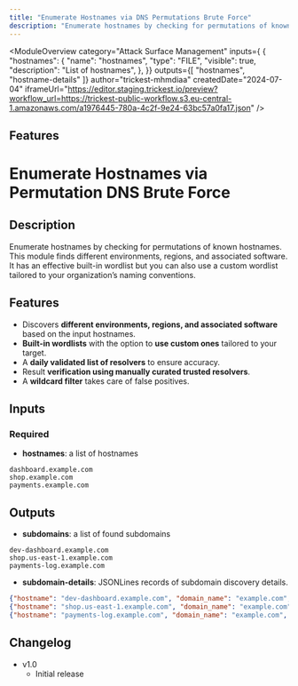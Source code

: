 ```yaml
---
title: "Enumerate Hostnames via DNS Permutations Brute Force"
description: "Enumerate hostnames by checking for permutations of known hostnames"
---
```



<ModuleOverview 
  category="Attack Surface Management"
  inputs={ {
  "hostnames": {
    "name": "hostnames",
    "type": "FILE",
    "visible": true,
    "description": "List of hostnames",
  },
}}
  outputs={[ 
    "hostnames",
    "hostname-details"
  ]}
  author="trickest-mhmdiaa"
  createdDate="2024-07-04"
  iframeUrl="https://editor.staging.trickest.io/preview?workflow_url=https://trickest-public-workflow.s3.eu-central-1.amazonaws.com/a1976445-780a-4c2f-9e24-63bc57a0fa17.json"
/>

## Features
# Enumerate Hostnames via Permutation DNS Brute Force

## Description
Enumerate hostnames by checking for permutations of known hostnames. This module finds different environments, regions, and associated software. It has an effective built-in wordlist but you can also use a custom wordlist tailored to your organization’s naming conventions.

## Features
- Discovers **different environments, regions, and associated software** based on the input hostnames.
- **Built-in wordlists** with the option to **use custom ones** tailored to your target.
- A **daily validated list of resolvers** to ensure accuracy.
- Result **verification using manually curated trusted resolvers**.
- A **wildcard filter** takes care of false positives.

## Inputs
### Required
- **hostnames**: a list of hostnames
```
dashboard.example.com
shop.example.com
payments.example.com
```

## Outputs
- **subdomains**: a list of found subdomains
```
dev-dashboard.example.com
shop.us-east-1.example.com
payments-log.example.com
```

- **subdomain-details**: JSONLines records of subdomain discovery details.
```json
{"hostname": "dev-dashboard.example.com", "domain_name": "example.com", "data_source": "dns brute force", "context": "permutation brute force"}
{"hostname": "shop.us-east-1.example.com", "domain_name": "example.com", "data_source": "dns brute force", "context": "permutation brute force"}
{"hostname": "payments-log.example.com", "domain_name": "example.com", "data_source": "dns brute force", "context": "permutation brute force"}
```

## Changelog
- v1.0
    - Initial release